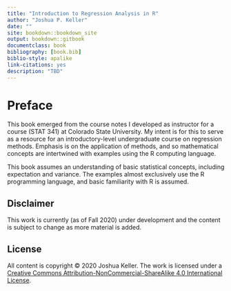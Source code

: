 ```yaml
--- 
title: "Introduction to Regression Analysis in R"
author: "Joshua P. Keller"
date: ""
site: bookdown::bookdown_site
output: bookdown::gitbook
documentclass: book
bibliography: [book.bib]
biblio-style: apalike
link-citations: yes
description: "TBD"
---
```


<!-- `r Sys.Date()` -->

# Preface {-}

This book emerged from the course notes I developed as instructor for a course (STAT 341) at Colorado State University. My intent is for this to serve as a resource for an introductory-level undergraduate course on regression methods. Emphasis is on the application of methods, and so mathematical concepts are intertwined with examples using the R computing language. 

This book assumes an understanding of basic statistical concepts, including expectation and variance. The examples almost exclusively use the R programming language, and basic familiarity with R is assumed.

## Disclaimer {-}

This work is currently (as of Fall 2020) under development and the content is subject to change as more material is added.

## License {-}

All content is copyright &copy; 2020 Joshua Keller. The work is licensed under a <a rel="license" href="http://creativecommons.org/licenses/by-nc-sa/4.0/">Creative Commons Attribution-NonCommercial-ShareAlike 4.0 International License</a>.
